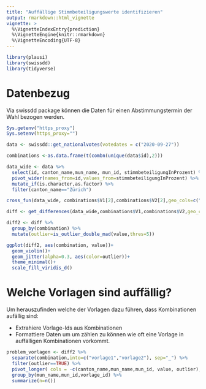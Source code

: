 ```yaml
---
title: "Auffällige Stimmbeteiligungswerte identifizieren"
output: rmarkdown::html_vignette
vignette: >
  %\VignetteIndexEntry{prediction}
  %\VignetteEngine{knitr::rmarkdown}
  %\VignetteEncoding{UTF-8}
---
```


```r
library(plausi)
library(swissdd)
library(tidyverse)
```
# Datenbezug
Via swissdd package können die Daten für einen Abstimmungstermin der Wahl bezogen werden. 
```r

Sys.getenv("https_proxy")
Sys.setenv(https_proxy="")

data <- swissdd::get_nationalvotes(votedates = c("2020-09-27"))

combinations <-as.data.frame(t(combn(unique(data$id),2)))

data_wide <- data %>% 
  select(id, canton_name,mun_name, mun_id, stimmbeteiligungInProzent) %>% 
  pivot_wider(names_from=id,values_from=stimmbeteiligungInProzent) %>% 
  mutate_if(is.character,as.factor) %>% 
  filter(canton_name=="Zürich")

cross_fun(data_wide, combinations$V1[2],combinations$V2[2],geo_cols=c("canton_name","mun_name","mun_id"))

diff <- get_differences(data_wide,combinations$V1,combinations$V2,geo_cols=c("canton_name","mun_name","mun_id")) 
```


```r
diff2 <- diff %>% 
  group_by(combination) %>% 
  mutate(outlier=is_outlier_double_mad(value,thres=5))
```


```r
ggplot(diff2, aes(combination, value))+
  geom_violin()+
  geom_jitter(alpha=0.3, aes(color=outlier))+
  theme_minimal()+
  scale_fill_viridis_d()

```


# Welche Vorlagen sind auffällig?

Um herauszufinden welche der Vorlagen dazu führen, dass Kombinationen aufällig sind:

- Extrahiere Vorlage-Ids aus Kombinationen
- Formattiere Daten um um zählen zu können wie oft eine Vorlage in auffälligen Kombinationen vorkommt.



```r

problem_vorlagen <- diff2 %>% 
  separate(combination,into=c("vorlage1","vorlage2"), sep="_") %>% 
  filter(outlier==TRUE) %>% 
  pivot_longer( cols = -c(canton_name,mun_name,mun_id, value, outlier), names_to="vorlage", values_to="vorlage_id") %>% 
  group_by(mun_name,mun_id,vorlage_id) %>% 
  summarize(n=n())
  

```

